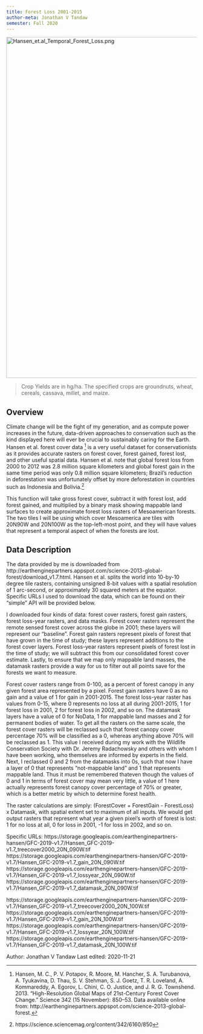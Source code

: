 ```yaml
---
title: Forest Loss 2001-2015
author-meta: Jonathan V Tandaw
semester: Fall 2020
---
```


![](https://drdavis.space/teaching/ds/sdd/media/2020/11/hansen_et.al_temporal_forest_loss.png "Hansen_et.al_Temporal_Forest_Loss.png"){width=637 height=900}

> Crop Yields are in hg/ha. The specified crops are groundnuts, wheat, cereals, cassava, millet, and maize.

## Overview
Climate change will be the fight of my generation, and as compute power increases in the future, data-driven approaches to conservation such as the kind displayed here
will ever be crucial to sustainably caring for the Earth. Hansen et al. forest cover data [^Hansen] is a very useful dataset for conservationists as it provides accurate
rasters on forest cover, forest gained, forest lost, and other useful spatial data. Hansen et al. note that global forest loss from 2000 to 2012 was 2.8 million square
kilometers and global forest gain in the same time period was only 0.8 million square kilometers; Brazil's reduction in deforestation was unfortunately
offset by more deforestation in countries such as Indonesia and Bolivia.[^Sciencemag]

This function will take gross forest cover, subtract it with forest lost, add forest gained, and multiplied by a binary mask showing mappable land surfaces to create approximate
forest loss rasters of Mesoamerican forests. The two tiles I will be using which cover Mesoamerica are tiles with 20N90W and 20N100W as the top-left-most point, and they will have
values that represent a temporal aspect of when the forests are lost.


## Data Description
The data provided by me is downloaded from http://earthenginepartners.appspot.com/science-2013-global-forest/download_v1.7.html. Hansen et al. splits the world into 10-by-10
degree tile rasters, containing unsigned 8-bit values with a spatial resolution of 1 arc-second, or approximately 30 squared meters at the equator. Specific URLs I used to download the
data, which can be found on their "simple" API will be provided below.

I downloaded four kinds of data: forest cover rasters, forest gain rasters, forest loss-year rasters, and data masks. Forest cover rasters represent the remote sensed forest cover across the
globe in 2001; these layers will represent our "baseline". Forest gain rasters represent pixels of forest that have grown in the time of study; these layers represent additions to the
forest cover layers. Forest loss-year rasters represent pixels of forest lost in the time of study; we will subtract this from our consolidated forest cover estimate. Lastly, to ensure that
we map only mappable land masses, the datamask rasters provide a way for us to filter out all points save for the forests we want to measure.

Forest cover rasters range from 0-100, as a percent of forest canopy in any given forest area represented by a pixel. Forest gain rasters have 0 as no gain and a value of 1 for gain in 2001-2015.
The forest loss-year raster has values from 0-15, where 0 represents no loss at all during 2001-2015, 1 for forest loss in 2001, 2 for forest loss in 2002, and so on. The datamask layers have a
value of 0 for NoData, 1 for mappable land masses and 2 for permanent bodies of water. To get all the rasters on the same scale, the forest cover rasters will be reclassed such that forest canopy
cover percentage 70% will be classified as a 0, whereas anything above 70% will be reclassed as 1. This  value I received during my work with the Wildlife Conservation Society with Dr. Jeremy
Radachowsky and others with whom I have been working, who themselves are informed by experts in the field. Next, I reclassed 0 and 2 from the datamasks into 0s, such that now I have a layer of
0 that represents "not-mappable land" and 1 that represents mappable land. Thus it must be remembered thateven though the values of 0 and 1 in terms of forest cover may mean very little, a
value of 1 here actually represents forest canopy cover percentage of 70% or greater, which is a better metric by which to determine forest health.

The raster calculations are simply: (ForestCover + ForestGain - ForestLoss) x Datamask, with spatial extent set to maximum of all inputs. We would get output rasters that represent what year a
given pixel's worth of forest is lost: 1 for no loss at all, 0 for loss in 2001, -1 for loss in 2002, and so on.

Specific URLs:
https://storage.googleapis.com/earthenginepartners-hansen/GFC-2019-v1.7/Hansen_GFC-2019-v1.7_treecover2000_20N_090W.tif
https://storage.googleapis.com/earthenginepartners-hansen/GFC-2019-v1.7/Hansen_GFC-2019-v1.7_gain_20N_090W.tif
https://storage.googleapis.com/earthenginepartners-hansen/GFC-2019-v1.7/Hansen_GFC-2019-v1.7_lossyear_20N_090W.tif
https://storage.googleapis.com/earthenginepartners-hansen/GFC-2019-v1.7/Hansen_GFC-2019-v1.7_datamask_20N_090W.tif

https://storage.googleapis.com/earthenginepartners-hansen/GFC-2019-v1.7/Hansen_GFC-2019-v1.7_treecover2000_20N_100W.tif
https://storage.googleapis.com/earthenginepartners-hansen/GFC-2019-v1.7/Hansen_GFC-2019-v1.7_gain_20N_100W.tif
https://storage.googleapis.com/earthenginepartners-hansen/GFC-2019-v1.7/Hansen_GFC-2019-v1.7_lossyear_20N_100W.tif
https://storage.googleapis.com/earthenginepartners-hansen/GFC-2019-v1.7/Hansen_GFC-2019-v1.7_datamask_20N_100W.tif

<div class="credit-line">
Author: Jonathan V Tandaw
Last edited: 2020-11-21
</div>

[^Hansen]: Hansen, M. C., P. V. Potapov, R. Moore, M. Hancher, S. A. Turubanova, A. Tyukavina, D. Thau, S. V. Stehman, S. J. Goetz, T. R. Loveland, A. Kommareddy, A. Egorov,
			L. Chini, C. O. Justice, and J. R. G. Townshend. 2013. “High-Resolution Global Maps of 21st-Century Forest Cover Change.” Science 342 (15 November): 850–53.
			Data available online from: http://earthenginepartners.appspot.com/science-2013-global-forest.
[^Sciencemag]: https://science.sciencemag.org/content/342/6160/850
